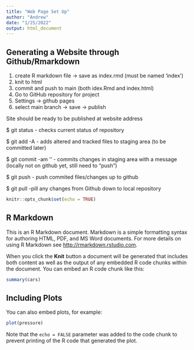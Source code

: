 ```yaml
---
title: "Web Page Set Up"
author: "Andrew"
date: "1/25/2022"
output: html_document
---
```


## Generating a Website through Github/Rmarkdown

1. create R markdown file -> save as index.rmd (must be named 'index')
2. knit to html
3. commit and push to main (both idex.Rmd and index.html) 
4. Go to GitHub repository for project
5. Settings -> github pages
6. select main branch -> save -> publish 

Site should be ready to be published at website address 

$ git status 	- checks current status of repository

$ git add -A 	- adds altered and tracked files to staging area (to be committed later)

$ git commit -am '<message>' - commits changes in staging area with a message (locally not on github yet, still need to "push")

$ git push		- push commited files/changes up to github

$ git pull		-pill any changes from Github down to local repository


```r
knitr::opts_chunk$set(echo = TRUE)
```

## R Markdown

This is an R Markdown document. Markdown is a simple formatting syntax for authoring HTML, PDF, and MS Word documents. For more details on using R Markdown see <http://rmarkdown.rstudio.com>.

When you click the **Knit** button a document will be generated that includes both content as well as the output of any embedded R code chunks within the document. You can embed an R code chunk like this:

```r
summary(cars)
```

## Including Plots

You can also embed plots, for example:

```r
plot(pressure)
```

Note that the `echo = FALSE` parameter was added to the code chunk to prevent printing of the R code that generated the plot.
